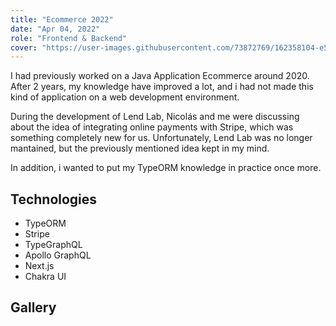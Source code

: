 ```yaml
---
title: "Ecommerce 2022"
date: "Apr 04, 2022"
role: "Frontend & Backend"
cover: "https://user-images.githubusercontent.com/73872769/162358104-e56cc437-2b07-42af-aff3-f4abe706672b.png"
---
```


I had previously worked on a Java Application Ecommerce around 2020. After 2 years, my knowledge have improved a lot, and i had not made this kind of application on a web development environment.

During the development of Lend Lab, Nicolás and me were discussing about the idea of integrating online payments with Stripe, which was something completely new for us. Unfortunately, Lend Lab was no longer mantained, but the previously mentioned idea kept in my mind.

In addition, i wanted to put my TypeORM knowledge in practice once more.

## Technologies

- TypeORM
- Stripe
- TypeGraphQL
- Apollo GraphQL
- Next.js
- Chakra UI

## Gallery

<GalleryImage
  image="https://user-images.githubusercontent.com/73872769/162358104-e56cc437-2b07-42af-aff3-f4abe706672b.png"
  alt="landing"
  caption="The landing page"
/>

<GalleryImage
  image="https://user-images.githubusercontent.com/73872769/162357988-7940e5bc-911b-4acb-9cfb-e9f889fa5752.png"
  alt="products"
  caption="The list of products"
/>

<GalleryImage
  image="https://user-images.githubusercontent.com/73872769/162358130-54f7268c-684a-4c8d-a85d-bf4f115a0aa6.png"
  alt="product"
  caption="A single product"
/>

<GalleryImage
  image="https://user-images.githubusercontent.com/73872769/162358156-668dfd1a-2679-451d-891c-8122a48df8ee.png"
  alt="cart"
  caption="The user's cart"
/>

<GalleryImage
  image="https://user-images.githubusercontent.com/73872769/162358174-b7fca290-feb6-4c8e-8e76-4683b8250b98.png"
  alt="stripe checkout"
  caption="Stripe checkout"
/>

<GalleryImage
  image="https://user-images.githubusercontent.com/73872769/162358195-ce104a0e-2dca-4b16-bac9-33deb367a66b.png"
  alt="checkout success"
  caption="Checkout success"
/>

<GalleryImage image="https://user-images.githubusercontent.com/73872769/162358211-663517e6-9a7a-40c4-a103-df86359f4905.png" alt="orders" caption="User's orders" />
